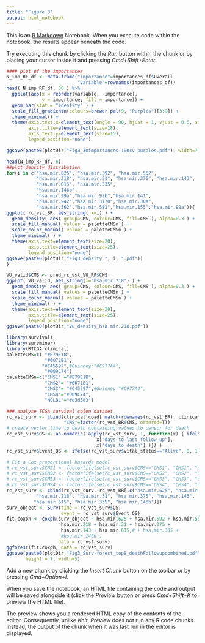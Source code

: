 ```yaml
---
title: "Figure 3"
output: html_notebook
---
```


This is an [R Markdown](http://rmarkdown.rstudio.com) Notebook. When you execute code within the notebook, the results appear beneath the code. 

Try executing this chunk by clicking the *Run* button within the chunk or by placing your cursor inside it and pressing *Cmd+Shift+Enter*. 

```r
#### plot of the importances
N_imp_RF_df <- data.frame("importance"=importances_df$Overall,
                          "variable"=rownames(importances_df))
head( N_imp_RF_df, 30 ) %>%
  ggplot(aes(x = reorder(variable, -importance), 
             y = importance, fill = importance)) +
  geom_bar(stat = "identity" ) +
  scale_fill_gradientn(colours=brewer.pal(9, "Purples")[3:9]) +
  theme_minimal() +  
  theme(axis.text.x=element_text(angle = 90, hjust = 1, vjust = 0.5, size=15),
        axis.title=element_text(size=18),
        axis.text.y=element_text(size=15),
        legend.position="none")

ggsave(paste0(plotDir,"Fig3_30importances-100cv-purples.pdf"), width=7, height=4)

```



```r
head(N_imp_RF_df, 6)
##plot density distribution
for(i in c("hsa.mir.625", "hsa.mir.592", "hsa.mir.552", 
           "hsa.mir.218", "hsa.mir.31", "hsa.mir.375", "hsa.mir.143",
           "hsa.mir.615", "hsa.mir.335", 
           "hsa.mir.146b",
           "hsa.mir.99a","hsa.mir.92b","hsa.mir.141",
           "hsa.mir.942","hsa.mir.3170","hsa.mir.30a",
           "hsa.mir.362","hsa.mir.582","hsa.mir.155","hsa.mir.92a")){
ggplot( rc_vst_BR, aes_string( x=i) ) + 
  geom_density( aes( group=CMS, colour=CMS, fill=CMS ), alpha=0.3 ) +
  scale_fill_manual( values = paletteCMSn ) +
  scale_color_manual( values = paletteCMSn ) +
  theme_minimal( ) +
  theme(axis.text=element_text(size=20),
        axis.title=element_text(size=25),
        legend.position="none")
ggsave(paste0(plotDir,"Fig3_density_", i, ".pdf"))
}

VU_valid$CMS <- pred_rc_vst_VU_RF$CMS
ggplot( VU_valid, aes_string(x="hsa.mir.218") ) + 
  geom_density( aes( group=CMS, colour=CMS, fill=CMS ), alpha=0.3 ) +
  scale_fill_manual( values = paletteCMSn ) +
  scale_color_manual( values = paletteCMSn ) +
  theme_minimal( ) +
  theme(axis.text=element_text(size=20),
        axis.title=element_text(size=25),
        legend.position="none")
ggsave(paste0(plotDir,"VU_density_hsa.mir.218.pdf"))

```


```r
library(survival)
library(survminer)
library(RTCGA.clinical)
paletteCMS=c( "#E79E1B", 
              "#0071B1", 
             "#C45597",#Guinney:"#C977A4", 
              "#009C74")
paletteCMSn=c("CMS1" ="#E79E1B", 
              "CMS2"= "#0071B1", 
              "CMS3"= "#C45597",#Guinney:"#C977A4", 
              "CMS4"="#009C74",
              "NOLBL"="#d3d3d3")

### analyse TCGA survival colon dataset
rc_vst_surv <- cbind(clinical.coad[ match(rownames(rc_vst_BR), clinical.coad$submitter_id), ], 
                     "CMS"=factor(rc_vst_BR$CMS, ordered=T))
# create vector time to death containing values to censor for death
rc_vst_surv$OS <- as.numeric( apply(rc_vst_surv, 1, function(x) { ifelse( is.na( x["days_to_death"] ),
                                 x["days_to_last_follow_up"],
                                 x["days_to_death"] )}) )
rc_vst_surv$Event_OS <- ifelse(rc_vst_surv$vital_status=="Alive", 0, 1) #Surv takes 0 as alive and 1 as dead

# Fit a Cox proportional hazards model
# rc_vst_surv$CMS1 <- factor(ifelse(rc_vst_surv$CMS=="CMS1", "CMS1", "other"))
# rc_vst_surv$CMS2 <- factor(ifelse(rc_vst_surv$CMS=="CMS2", "CMS2", "other"))
# rc_vst_surv$CMS3 <- factor(ifelse(rc_vst_surv$CMS=="CMS3", "CMS3", "other"))
# rc_vst_surv$CMS4 <- factor(ifelse(rc_vst_surv$CMS=="CMS4", "CMS4", "other"))
rc_vst_surv <- cbind(rc_vst_surv, rc_vst_BR[,c("hsa.mir.625", "hsa.mir.592", "hsa.mir.552", 
           "hsa.mir.218", "hsa.mir.31", "hsa.mir.375", "hsa.mir.143",  
          "hsa.mir.615", "hsa.mir.335", "hsa.mir.146b")])
surv_object <- Surv(time = rc_vst_surv$OS, 
                    event = rc_vst_surv$Event_OS)
fit.coxph <- coxph(surv_object ~ hsa.mir.625 + hsa.mir.592 + hsa.mir.552 +
                    hsa.mir.218 + hsa.mir.31 + hsa.mir.375 +
                    hsa.mir.143 + hsa.mir.615,# + hsa.mir.335 +
                    #hsa.mir.146b ,
                   data = rc_vst_surv)
ggforest(fit.coxph, data = rc_vst_surv)
ggsave(paste0(plotDir,"Fig3_Surv-forest_top8_deathFollowupcombined.pdf"), 
       height = 7, width=5)


```



Add a new chunk by clicking the *Insert Chunk* button on the toolbar or by pressing *Cmd+Option+I*.

When you save the notebook, an HTML file containing the code and output will be saved alongside it (click the *Preview* button or press *Cmd+Shift+K* to preview the HTML file). 

The preview shows you a rendered HTML copy of the contents of the editor. Consequently, unlike *Knit*, *Preview* does not run any R code chunks. Instead, the output of the chunk when it was last run in the editor is displayed.

